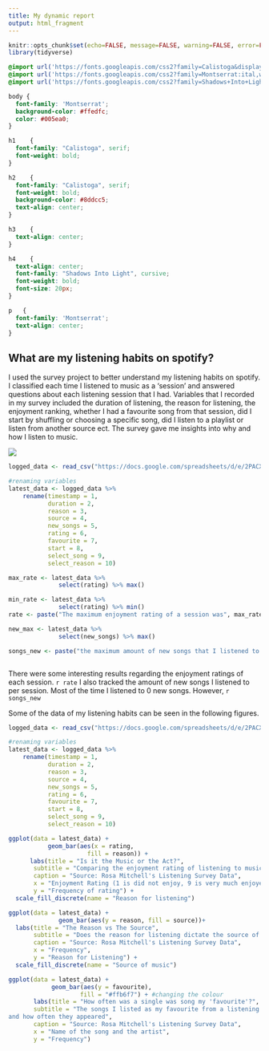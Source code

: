 ```yaml
---
title: My dynamic report
output: html_fragment
---
```


```r
knitr::opts_chunk$set(echo=FALSE, message=FALSE, warning=FALSE, error=FALSE)
library(tidyverse)
```

```css
@import url('https://fonts.googleapis.com/css2?family=Calistoga&display=swap');
@import url('https://fonts.googleapis.com/css2?family=Montserrat:ital,wght@0,100..900;1,100..900&display=swap');
@import url('https://fonts.googleapis.com/css2?family=Shadows+Into+Light&display=swap');

body {
  font-family: 'Montserrat';
  background-color: #ffedfc;
  color: #005ea0;
}

h1    {
  font-family: "Calistoga", serif;
  font-weight: bold;
}

h2    {
  font-family: "Calistoga", serif;
  font-weight: bold;
  background-color: #8ddcc5;
  text-align: center;
}

h3    {
  text-align: center;
}

h4    {
  text-align: center;
  font-family: "Shadows Into Light", cursive;
  font-weight: bold;
  font-size: 20px;
}

p   {
  font-family: 'Montserrat';
  text-align: center;
}

```

## What are my listening habits on spotify?

I used the survey project to better understand my listening habits on spotify. I classified each time I listened to music as a 'session' and answered questions about each listening session that I had. Variables that I recorded in my survey included the duration of listening, the reason for listening, the enjoyment ranking, whether I had a favourite song from that session, did I start by shuffling or choosing a specific song, did I listen to a playlist or listen from another source ect. The survey gave me insights into why and how I listen to music. 

![](music_meme.png)

```r
logged_data <- read_csv("https://docs.google.com/spreadsheets/d/e/2PACX-1vRzPeDfeBK7dfTaUOQCgW5-5Ns-hlTGi9O2A6D1Waech1ZyfAg7gO4CVRFaqCvoSgQLPuAIBdoa-dAw/pub?gid=1796407430&single=true&output=csv")

#renaming variables
latest_data <- logged_data %>%
    rename(timestamp = 1,
           duration = 2,
           reason = 3,
           source = 4,
           new_songs = 5,
           rating = 6,
           favourite = 7,
           start = 8,
           select_song = 9,
           select_reason = 10)

max_rate <- latest_data %>%
              select(rating) %>% max()

min_rate <- latest_data %>%
              select(rating) %>% min()
rate <- paste("The maximum enjoyment rating of a session was", max_rate, "out of 9. The minimum enjoyment rating of a session was", min_rate, "out of 9.")

new_max <- latest_data %>%
              select(new_songs) %>% max()

songs_new <- paste("the maximum amount of new songs that I listened to in one session was", new_max,". This must have been on a day that I was listening to spotify generated playlists.")



```
There were some interesting results regarding the enjoyment ratings of each session. `r rate` I also tracked the amount of new songs I listened to per session. Most of the time I listened to 0 new songs. However, `r songs_new`

Some of the data of my listening habits can be seen in the following figures.
      
```r
logged_data <- read_csv("https://docs.google.com/spreadsheets/d/e/2PACX-1vRzPeDfeBK7dfTaUOQCgW5-5Ns-hlTGi9O2A6D1Waech1ZyfAg7gO4CVRFaqCvoSgQLPuAIBdoa-dAw/pub?gid=1796407430&single=true&output=csv")

#renaming variables
latest_data <- logged_data %>%
    rename(timestamp = 1,
           duration = 2,
           reason = 3,
           source = 4,
           new_songs = 5,
           rating = 6,
           favourite = 7,
           start = 8,
           select_song = 9,
           select_reason = 10)

ggplot(data = latest_data) +
           geom_bar(aes(x = rating,
                      fill = reason)) +
      labs(title = "Is it the Music or the Act?",
       subtitle = "Comparing the enjoyment rating of listening to music with the reason for listening",
       caption = "Source: Rosa Mitchell's Listening Survey Data",
       x = "Enjoyment Rating (1 is did not enjoy, 9 is very much enjoyed)",
       y = "Frequency of rating") +
  scale_fill_discrete(name = "Reason for listening")

```



```r
ggplot(data = latest_data) +
              geom_bar(aes(y = reason, fill = source))+
  labs(title = "The Reason vs The Source",
       subtitle = "Does the reason for listening dictate the source of the music?",
       caption = "Source: Rosa Mitchell's Listening Survey Data",
       x = "Frequency",
       y = "Reason for Listening") +
  scale_fill_discrete(name = "Source of music")

```



```r
ggplot(data = latest_data) +
            geom_bar(aes(y = favourite), 
                    fill = "#ffb6f7") + #changing the colour 
       labs(title = "How often was a single was song my 'favourite'?",
       subtitle = "The songs I listed as my favourite from a listening session 
and how often they appeared",
       caption = "Source: Rosa Mitchell's Listening Survey Data",
       x = "Name of the song and the artist",
       y = "Frequency")


```


